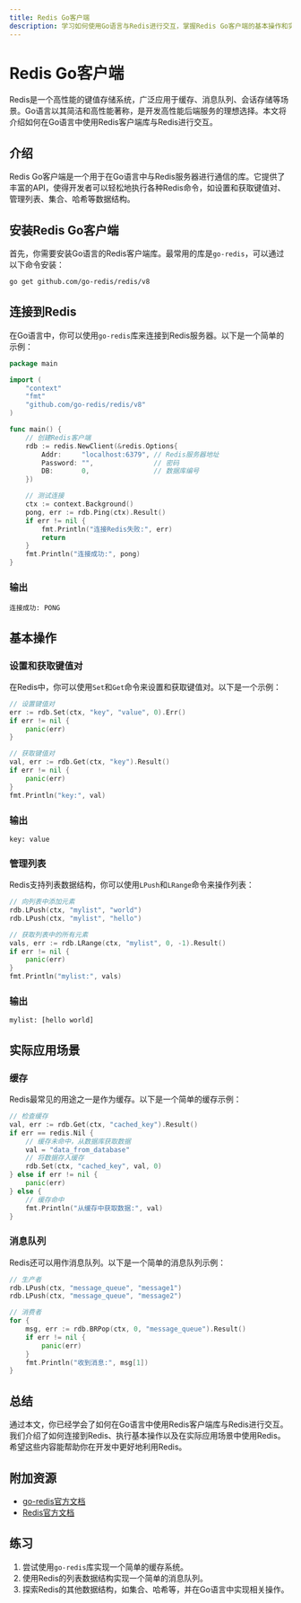 ```yaml
---
title: Redis Go客户端
description: 学习如何使用Go语言与Redis进行交互，掌握Redis Go客户端的基本操作和实际应用场景。
---
```


# Redis Go客户端

Redis是一个高性能的键值存储系统，广泛应用于缓存、消息队列、会话存储等场景。Go语言以其简洁和高性能著称，是开发高性能后端服务的理想选择。本文将介绍如何在Go语言中使用Redis客户端库与Redis进行交互。

## 介绍

Redis Go客户端是一个用于在Go语言中与Redis服务器进行通信的库。它提供了丰富的API，使得开发者可以轻松地执行各种Redis命令，如设置和获取键值对、管理列表、集合、哈希等数据结构。

## 安装Redis Go客户端

首先，你需要安装Go语言的Redis客户端库。最常用的库是`go-redis`，可以通过以下命令安装：

```bash
go get github.com/go-redis/redis/v8
```

## 连接到Redis

在Go语言中，你可以使用`go-redis`库来连接到Redis服务器。以下是一个简单的示例：

```go
package main

import (
    "context"
    "fmt"
    "github.com/go-redis/redis/v8"
)

func main() {
    // 创建Redis客户端
    rdb := redis.NewClient(&redis.Options{
        Addr:     "localhost:6379", // Redis服务器地址
        Password: "",               // 密码
        DB:       0,                // 数据库编号
    })

    // 测试连接
    ctx := context.Background()
    pong, err := rdb.Ping(ctx).Result()
    if err != nil {
        fmt.Println("连接Redis失败:", err)
        return
    }
    fmt.Println("连接成功:", pong)
}
```

### 输出

```
连接成功: PONG
```

## 基本操作

### 设置和获取键值对

在Redis中，你可以使用`Set`和`Get`命令来设置和获取键值对。以下是一个示例：

```go
// 设置键值对
err := rdb.Set(ctx, "key", "value", 0).Err()
if err != nil {
    panic(err)
}

// 获取键值对
val, err := rdb.Get(ctx, "key").Result()
if err != nil {
    panic(err)
}
fmt.Println("key:", val)
```

### 输出

```
key: value
```

### 管理列表

Redis支持列表数据结构，你可以使用`LPush`和`LRange`命令来操作列表：

```go
// 向列表中添加元素
rdb.LPush(ctx, "mylist", "world")
rdb.LPush(ctx, "mylist", "hello")

// 获取列表中的所有元素
vals, err := rdb.LRange(ctx, "mylist", 0, -1).Result()
if err != nil {
    panic(err)
}
fmt.Println("mylist:", vals)
```

### 输出

```
mylist: [hello world]
```

## 实际应用场景

### 缓存

Redis最常见的用途之一是作为缓存。以下是一个简单的缓存示例：

```go
// 检查缓存
val, err := rdb.Get(ctx, "cached_key").Result()
if err == redis.Nil {
    // 缓存未命中，从数据库获取数据
    val = "data_from_database"
    // 将数据存入缓存
    rdb.Set(ctx, "cached_key", val, 0)
} else if err != nil {
    panic(err)
} else {
    // 缓存命中
    fmt.Println("从缓存中获取数据:", val)
}
```

### 消息队列

Redis还可以用作消息队列。以下是一个简单的消息队列示例：

```go
// 生产者
rdb.LPush(ctx, "message_queue", "message1")
rdb.LPush(ctx, "message_queue", "message2")

// 消费者
for {
    msg, err := rdb.BRPop(ctx, 0, "message_queue").Result()
    if err != nil {
        panic(err)
    }
    fmt.Println("收到消息:", msg[1])
}
```

## 总结

通过本文，你已经学会了如何在Go语言中使用Redis客户端库与Redis进行交互。我们介绍了如何连接到Redis、执行基本操作以及在实际应用场景中使用Redis。希望这些内容能帮助你在开发中更好地利用Redis。

## 附加资源

- [go-redis官方文档](https://pkg.go.dev/github.com/go-redis/redis/v8)
- [Redis官方文档](https://redis.io/documentation)

## 练习

1. 尝试使用`go-redis`库实现一个简单的缓存系统。
2. 使用Redis的列表数据结构实现一个简单的消息队列。
3. 探索Redis的其他数据结构，如集合、哈希等，并在Go语言中实现相关操作。
